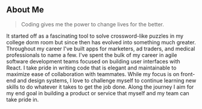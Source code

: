 ## About Me

>  Coding gives me the power to change lives for the better.

It started off as a fascinating tool to solve crossword-like puzzles in my college dorm room but since then has evolved into something much greater.
Throughout my career I've built apps for marketers, ad traders, and medical professionals
          to name a few. I've spent the bulk of my career in
          agile software development teams focused on building user interfaces
          with React. I take pride in writing code that is elegant and maintainable to 
          maximize ease of collaboration with teammates. While my focus is on front-end and design systems, I love to challenge myself to continue learning new skills to do whatever it takes to get the job done. Along the journey I aim for my end goal in building a product or service that myself and my team can take pride in.
